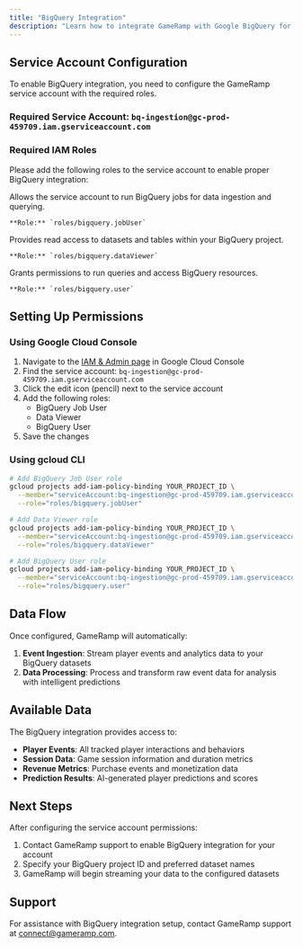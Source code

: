 ```yaml
---
title: "BigQuery Integration"
description: "Learn how to integrate GameRamp with Google BigQuery for advanced analytics and data warehousing"
---
```


## Service Account Configuration

To enable BigQuery integration, you need to configure the GameRamp service account with the required roles.

### Required Service Account: `bq-ingestion@gc-prod-459709.iam.gserviceaccount.com`

### Required IAM Roles

Please add the following roles to the service account to enable proper BigQuery integration:

<Steps>
  <Step title="BigQuery Job User">
    Allows the service account to run BigQuery jobs for data ingestion and querying.
    
    **Role:** `roles/bigquery.jobUser`
  </Step>
  
  <Step title="Data Viewer">
    Provides read access to datasets and tables within your BigQuery project.
    
    **Role:** `roles/bigquery.dataViewer`
  </Step>
  
  <Step title="BigQuery User">
    Grants permissions to run queries and access BigQuery resources.
    
    **Role:** `roles/bigquery.user`
  </Step>
</Steps>

## Setting Up Permissions

### Using Google Cloud Console

1. Navigate to the [IAM & Admin page](https://console.cloud.google.com/iam-admin/iam) in Google Cloud Console
2. Find the service account: `bq-ingestion@gc-prod-459709.iam.gserviceaccount.com`
3. Click the edit icon (pencil) next to the service account
4. Add the following roles:
   - BigQuery Job User
   - Data Viewer  
   - BigQuery User
5. Save the changes

### Using gcloud CLI

```bash
# Add BigQuery Job User role
gcloud projects add-iam-policy-binding YOUR_PROJECT_ID \
  --member="serviceAccount:bq-ingestion@gc-prod-459709.iam.gserviceaccount.com" \
  --role="roles/bigquery.jobUser"

# Add Data Viewer role
gcloud projects add-iam-policy-binding YOUR_PROJECT_ID \
  --member="serviceAccount:bq-ingestion@gc-prod-459709.iam.gserviceaccount.com" \
  --role="roles/bigquery.dataViewer"

# Add BigQuery User role
gcloud projects add-iam-policy-binding YOUR_PROJECT_ID \
  --member="serviceAccount:bq-ingestion@gc-prod-459709.iam.gserviceaccount.com" \
  --role="roles/bigquery.user"
```

## Data Flow

Once configured, GameRamp will automatically:

1. **Event Ingestion**: Stream player events and analytics data to your BigQuery datasets
2. **Data Processing**: Process and transform raw event data for analysis with intelligent predictions

## Available Data

The BigQuery integration provides access to:

- **Player Events**: All tracked player interactions and behaviors
- **Session Data**: Game session information and duration metrics  
- **Revenue Metrics**: Purchase events and monetization data
- **Prediction Results**: AI-generated player predictions and scores

## Next Steps

After configuring the service account permissions:

1. Contact GameRamp support to enable BigQuery integration for your account
2. Specify your BigQuery project ID and preferred dataset names
3. GameRamp will begin streaming your data to the configured datasets

## Support

For assistance with BigQuery integration setup, contact GameRamp support at [connect@gameramp.com](mailto:connect@gameramp.com).